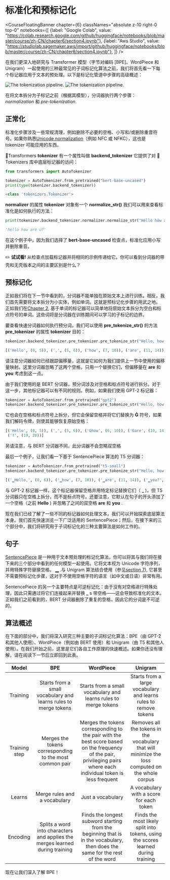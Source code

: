 # 标准化和预标记化

<CourseFloatingBanner chapter={6}
  classNames="absolute z-10 right-0 top-0"
  notebooks={[
    {label: "Google Colab", value: "https://colab.research.google.com/github/huggingface/notebooks/blob/master/course/zh-CN/chapter6/section4.ipynb"},
    {label: "Aws Studio", value: "https://studiolab.sagemaker.aws/import/github/huggingface/notebooks/blob/master/course/zh-CN/chapter6/section4.ipynb"},
]} />

在我们更深入地研究与 Transformer 模型（字节对编码 [BPE]、WordPiece 和 Unigram）一起使用的三种最常见的子词标记化算法之前，我们将首先看一下每个标记器应用于文本的预处理。以下是标记化管道中步骤的高级概述：

<div class="flex justify-center">
<img class="block dark:hidden" src="https://huggingface.co/datasets/huggingface-course/documentation-images/resolve/main/en/chapter6/tokenization_pipeline.svg" alt="The tokenization pipeline.">
<img class="hidden dark:block" src="https://huggingface.co/datasets/huggingface-course/documentation-images/resolve/main/en/chapter6/tokenization_pipeline-dark.svg" alt="The tokenization pipeline.">
</div>

在将文本拆分为子标记之前（根据其模型），分词器执行两个步骤： _normalization_ 和 _pre-tokenization_.

## 正常化

<Youtube id="4IIC2jI9CaU"/>

标准化步骤涉及一些常规清理，例如删除不必要的空格、小写和/或删除重音符号。如果你熟悉[Unicode normalization](http://www.unicode.org/reports/tr15/)（例如 NFC 或 NFKC），这也是 tokenizer 可能应用的东西。

🤗Transformers **tokenizer** 有一个属性叫做 **backend_tokenizer** 它提供了对 🤗 Tokenizers 库中底层标记器的访问：

```py
from transformers import AutoTokenizer

tokenizer = AutoTokenizer.from_pretrained("bert-base-uncased")
print(type(tokenizer.backend_tokenizer))
```

```python out
<class 'tokenizers.Tokenizer'>
```

**normalizer** 的属性 **tokenizer** 对象有一个 **normalize_str()** 我们可以用来查看标准化是如何执行的方法：

```py
print(tokenizer.backend_tokenizer.normalizer.normalize_str("Héllò hôw are ü?"))
```

```python out
'hello how are u?'
```

在这个例子中，因为我们选择了 **bert-base-uncased** 检查点，标准化应用小写并删除重音。

<Tip>

✏️ **试试看!** 从检查点加载标记器并将相同的示例传递给它。你可以看到分词器的带壳和无壳版本之间的主要区别是什么？


</Tip>

## 预标记化

<Youtube id="grlLV8AIXug"/>

正如我们将在下一节中看到的，分词器不能单独在原始文本上进行训练。相反，我们首先需要将文本拆分为小实体，例如单词。这就是预标记化步骤的用武之地。 正如我们在[Chapter 2](/course/chapter2), 基于单词的标记器可以简单地将原始文本拆分为空白和标点符号的单词。这些词将是分词器在训练期间可以学习的子标记的边界。

要查看快速分词器如何执行预分词，我们可以使用 **pre_tokenize_str()** 的方法 **pre_tokenizer** 的属性 **tokenizer** 目的：

```py
tokenizer.backend_tokenizer.pre_tokenizer.pre_tokenize_str("Hello, how are  you?")
```

```python out
[('Hello', (0, 5)), (',', (5, 6)), ('how', (7, 10)), ('are', (11, 14)), ('you', (16, 19)), ('?', (19, 20))]
```

请注意分词器如何已经跟踪偏移量，这就是它如何为我们提供上一节中使用的偏移量映射。这里分词器忽略了这两个空格，只用一个替换它们，但偏移量在 **are** 和 **you** 考虑到这一点。

由于我们使用的是 BERT 分词器，预分词涉及对空格和标点符号进行拆分。对于这一步，其他标记器可以有不同的规则。例如，如果我们使用 GPT-2 标记器：

```py
tokenizer = AutoTokenizer.from_pretrained("gpt2")
tokenizer.backend_tokenizer.pre_tokenizer.pre_tokenize_str("Hello, how are  you?")
```

它也会在空格和标点符号上拆分，但它会保留空格并将它们替换为 **Ġ** 符号，如果我们解码令牌，则使其能够恢复原始空格：

```python out
[('Hello', (0, 5)), (',', (5, 6)), ('Ġhow', (6, 10)), ('Ġare', (10, 14)), ('Ġ', (14, 15)), ('Ġyou', (15, 19)),
 ('?', (19, 20))]
```

另请注意，与 BERT 分词器不同，此分词器不会忽略双空格

最后一个例子，让我们看一下基于 SentencePiece 算法的 T5 分词器：

```py
tokenizer = AutoTokenizer.from_pretrained("t5-small")
tokenizer.backend_tokenizer.pre_tokenizer.pre_tokenize_str("Hello, how are  you?")
```

```python out
[('▁Hello,', (0, 6)), ('▁how', (7, 10)), ('▁are', (11, 14)), ('▁you?', (16, 20))]
```

与 GPT-2 标记器一样，这个标记器保留空格并用特定标记替换它们（ **_** )，但 T5 分词器只在空格上拆分，而不是标点符号。还要注意，它默认在句子的开头添加了一个空格（之前 **Hello** ) 并忽略了之间的双空格 **are** 和 **you** .

现在我们已经了解了一些不同的标记器如何处理文本，我们可以开始探索底层算法本身。我们首先快速浏览一下广泛适用的 SentencePiece；然后，在接下来的三个部分中，我们将研究用于子词标记化的三种主要算法是如何工作的。

## 句子

[SentencePiece](https://github.com/google/sentencepiece) 是一种用于文本预处理的标记化算法，你可以将其与我们将在接下来的三个部分中看到的任何模型一起使用。它将文本视为 Unicode 字符序列，并用特殊字符替换空格， **▁** .与 Unigram 算法结合使用（参见[section 7](/course/chapter7/7)), 它甚至不需要预标记化步骤，这对于不使用空格字符的语言（如中文或日语）非常有用。

SentencePiece 的另一个主要特点是可逆标记化：由于没有对空格进行特殊处理，因此只需通过将它们连接起来并替换 **_** s 带空格——这会导致标准化的文本。正如我们之前看到的，BERT 分词器删除了重复的空格，因此它的分词是不可逆的。

## 算法概述

在下面的部分中，我们将深入研究三种主要的子词标记化算法：BPE（由 GPT-2 和其他人使用）、WordPiece（例如由 BERT 使用）和 Unigram（由 T5 和其他人使用）。在我们开始之前，这里是它们各自工作原理的快速概述。如果你还没有理解，请在阅读下一节后立即回到此表。


Model | BPE | WordPiece | Unigram
:----:|:---:|:---------:|:------:
Training | Starts from a small vocabulary and learns rules to merge tokens |  Starts from a small vocabulary and learns rules to merge tokens | Starts from a large vocabulary and learns rules to remove tokens
Training step | Merges the tokens corresponding to the most common pair | Merges the tokens corresponding to the pair with the best score based on the frequency of the pair, privileging pairs where each individual token is less frequent | Removes all the tokens in the vocabulary that will minimize the loss computed on the whole corpus
Learns | Merge rules and a vocabulary | Just a vocabulary | A vocabulary with a score for each token
Encoding | Splits a word into characters and applies the merges learned during training | Finds the longest subword starting from the beginning that is in the vocabulary, then does the same for the rest of the word | Finds the most likely split into tokens, using the scores learned during training

现在让我们深入了解 BPE！